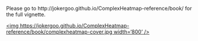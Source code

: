 <!--
%\VignetteEngine{knitr}
%\VignetteIndexEntry{ComplexHeatmap vignette}
-->

Please go to http://jokergoo.github.io/ComplexHeatmap-reference/book/ for the full vignette.


<p><a href="http://jokergoo.github.io/ComplexHeatmap-reference/book/"><img https://jokergoo.github.io/ComplexHeatmap-reference/book/complexheatmap-cover.jpg width='800' /></a></p>
